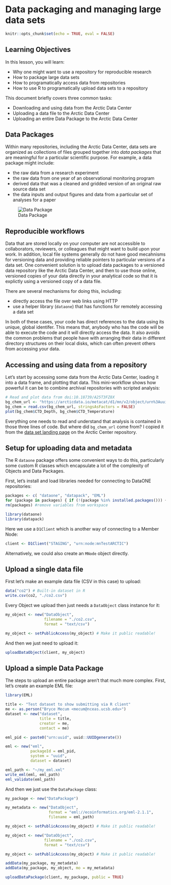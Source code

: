 # Data packaging and managing large data sets

```r
knitr::opts_chunk$set(echo = TRUE, eval = FALSE)
```

## Learning Objectives

In this lesson, you will learn:

- Why one might want to use a repository for reproducible research
- How to package large data sets
- How to programatically access data from repositories
- How to use R to programatically upload data sets to a repository

This document briefly covers three common tasks:

- Downloading and using data from the Arctic Data Center
- Uploading a data file to the Arctic Data Center
- Uploading an entire Data Package to the Arctic Data Center

## Data Packages

Within many repositories, including the Arctic Data Center, data sets are organized
as collections of files grouped together into *data packages* that are meaningful for
a particular scientific purpose.  For example, a data package might include:

- the raw data from a research experiment
- the raw data from one year of an observational monitoring program
- derived data that was a cleaned and gridded version of an original raw source data set
- the data inputs and output figures and data from a particular set of analyses for a paper

![Data Package](images/data-package.png)

## Reproducible workflows

Data that are stored locally on your computer are not accessible to collaborators, 
reviewers, or colleagues that might want to build upon your work.  In addition, local
file systems generally do not have good mecahnisms for versioning data and providing
reliable pointers to particular versions of a data set.  One convenient solution
is to upload data packages to a versioned data repository like the Arctic Data Center,
and then to use those online, versioned copies of your data directly in your 
analytical code so that it is explictly using a versioned copy of a data file.

There are several mechanisms for doing this, including:

- directly access the file over web links using HTTP
- use a helper library (`dataone`) that has functions for remotely accessing a data set

In both of these cases, your code has direct references to the data using its unique, 
global identifer.  This means that, anybody who has the code will be able to execute
the code and it will directly access the data.  It also avoids the common problems
that people have with arranging their data in different directory structures on their
local disks, which can often prevent others from accessing your data.

## Accessing and using data from a repository

Let's start by accessing some data from the Arctic Data Center, loading it into 
a data frame, and plotting that data.  This mini-workflow shows how powerful 
it can be to combine archival repositories with scripted analysis:

```r
# Read and plot data from doi:10.18739/A25T3FZ8X
bg_chem_url <- "https://arcticdata.io/metacat/d1/mn/v2/object/urn%3Auuid%3A35ad7624-b159-4e29-a700-0c0770419941"
bg_chem = read.csv(bg_chem_url, stringsAsFactors = FALSE)
plot(bg_chem$CTD_Depth, bg_chem$CTD_Temperature)
```

Everything one needs to read and understand that analysis is contained in those three lines of code. 
But where did `bg_chem_url` come from?  I copied it from the [data set landing page](https://doi.org/doi:10.18739/A25T3FZ8X) on
the Arctic Center repository.

## Setup for uploading data and metadata

The R `dataone` package offers some convenient ways to do this, particularly some custom R classes which encapsulate a lot of the complexity of Objects and Data Packages.

First, let's install and load libraries needed for connecting to DataONE repositories:

```r
packages <- c( "dataone", "datapack", "EML")
for (package in packages) { if (!(package %in% installed.packages())) { install.packages(package) } }
rm(packages) #remove variables from workspace
```

```r
library(dataone)
library(datapack)
```

Here we use a `D1Client` which is another way of connecting to a Member Node:

```r
client <- D1Client("STAGING", "urn:node:mnTestARCTIC")
```

Alternatively, we could also create an `MNode` object directly.

## Upload a single data file

First let's make an example data file (CSV in this case) to upload:

```r
data("co2") # Built-in dataset in R
write.csv(co2, "./co2.csv")
```

Every Object we upload then just needs a `DataObject` class instance for it:

```r
my_object <- new("DataObject", 
                 filename = "./co2.csv",
                 format = "text/csv")

my_object <- setPublicAccess(my_object) # Make it public readable!
```

And then we just need to upload it:

```r
uploadDataObject(client, my_object)
```

## Upload a simple Data Package

The steps to upload an entire package aren't that much more complex.
First, let's create an example EML file:

```r
library(EML)

title <- "Test dataset to show submitting via R client"
me <- as.person("Bryce Mecum <mecum@nceas.ucsb.edu>")
dataset <- new("dataset",
               title = title,
               creator = me,
               contact = me)

eml_pid <- paste0("urn:uuid", uuid::UUIDgenerate())

eml <- new("eml",
           packageId = eml_pid,
           system = "uuid",
           dataset = dataset)

eml_path <- "~/my_eml.xml"
write_eml(eml, eml_path)
eml_validate(eml_path)
```

And then we just use the `DataPackage` class:

```r
my_package <- new("DataPackage")

my_metadata <- new("DataObject", 
                   format = "eml://ecoinformatics.org/eml-2.1.1", 
                   filename = eml_path)

my_object <- setPublicAccess(my_object) # Make it public readable!

my_object <- new("DataObject", 
                 filename = "./co2.csv",
                 format = "text/csv")

my_object <- setPublicAccess(my_object) # Make it public readable!

addData(my_package, my_metadata)
addData(my_package, my_object, mo = my_metadata)
```

```r
uploadDataPackage(client, my_package, public = TRUE)
```
